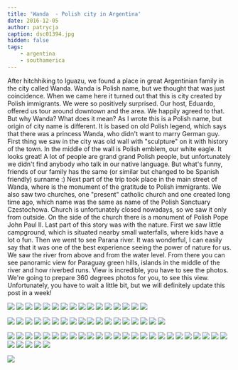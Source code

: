 ```yaml
---
title: 'Wanda  - Polish city in Argentina'
date: 2016-12-05
author: patrycja
caption: dsc01394.jpg
hidden: false
tags: 
    - argentina
    - southamerica
---
```


After hitchhiking to Iguazu, we found a place in great Argentinian family in the city called Wanda. Wanda is Polish name, but we thought that was just coincidence. When we came here it turned out that this is city created by Polish immigrants.
We were so positively surprised. Our host, Eduardo, offered us tour around downtown and the area. We happily agreed to that. But why Wanda? What does it mean? As I wrote this is a Polish name, but origin of city name is different. It is based on old Polish legend, which says that there was a princess Wanda, who didn't want to marry German guy.
First thing we saw in the city was old wall with "sculpture" on it with history of the town. In the middle of the wall is Polish emblem, our white eagle. It looks great!
A lot of people are grand grand Polish people, but unfortunately we didn't find anybody who talk in our native language. But what's funny, friends of our family has the same (or similar but changed to be Spanish friendly) surname :)
Next part of the trip took place in the main street of Wanda, where is the monument of the gratitude to Polish immigrants. We also saw two churches, one "present" catholic church and one created long time ago, which name was the same as name of the Polish Sanctuary Czestochowa. Church is unfortunately closed nowadays, so we saw it only from outside. On the side of the church there is a monument of Polish Pope John Paul II.
Last part of this story was with the nature. First we saw little campground, which is situated nearby small waterfalls, where kids have a lot o fun.
Then we went to see Parana river. It was wonderful, I can easily say that it was one of the best experience seeing the power of nature for us. We saw the river from above and from the water level. From there you can see panoramic view for Paraguay green hills, islands in the middle of the river and how riverbed runs. View is incredible, you have to see the photos.
We're going to prepare 360 degrees photos for you, to see this view. Unfortunately, you have to wait a little bit, but we will definitely update this post in a week!

<grid>

![](./dsc01385.jpg)
![](./dsc01386.jpg)
![](./dsc01387.jpg)
![](./dsc01388.jpg)
![](./dsc01389.jpg)
![](./dsc01396.jpg)
![](./dsc01393.jpg)
![](./dsc01391.jpg)
![](./dsc01390.jpg)
![](./dsc01397.jpg)
![](./dsc01398.jpg)
![](./dsc01399.jpg)
![](./dsc01400.jpg)
![](./dsc01401.jpg)
![](./dsc01407.jpg)
![](./dsc01406.jpg)

</grid>
<grid columns="2">

![](./dsc01405.jpg)
![](./dsc01403.jpg)
![](./dsc01402.jpg)
![](./dsc01408.jpg)
![](./dsc01409.jpg)
![](./dsc01410.jpg)
![](./dsc01411.jpg)
![](./dsc01412.jpg)
![](./dsc01413.jpg)
![](./dsc01414.jpg)
![](./dsc01415.jpg)
![](./dsc01416.jpg)
![](./dsc01417.jpg)
![](./dsc01422.jpg)
![](./dsc01421.jpg)
![](./dsc01420.jpg)
![](./dsc01419.jpg)
![](./dsc01418.jpg)

</grid>
<grid>

![](./dsc01428.jpg)
![](./dsc01423.jpg)
![](./dsc01424.jpg)
![](./dsc01430.jpg)
![](./dsc01425.jpg)
![](./dsc01431.jpg)
![](./dsc01426.jpg)
![](./dsc01433.jpg)
![](./dsc01427.jpg)
![](./dsc01434.jpg)
![](./dsc01441.jpg)
![](./dsc01451.jpg)
![](./dsc01442.jpg)
![](./dsc01453.jpg)
![](./dsc01443.jpg)
![](./dsc01446.jpg)
![](./dsc01447.jpg)
![](./dsc01435.jpg)
![](./dsc01436.jpg)
![](./dsc01437.jpg)
![](./dsc01438.jpg)
![](./dsc01439.jpg)
![](./20161204_160502.jpg)
![](./20161204_170157.jpg)
![](./20161204_171352.jpg)
![](./20161204_171700.jpg)
![](./20161204_171805.jpg)
![](./20161204_172037.jpg)
![](./20161204_172046.jpg)
![](./20161204_173436.jpg)

</grid>

![](./20161204_172037-pano.jpg)
